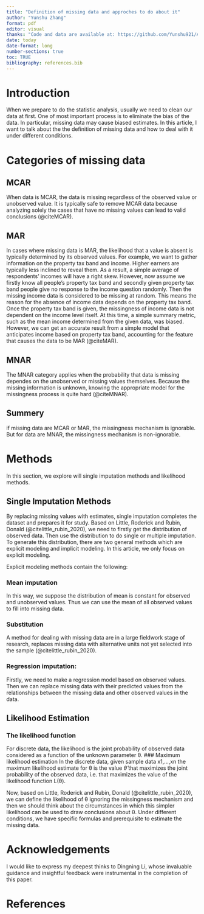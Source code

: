 ```yaml
---
title: "Definition of missing data and approches to do about it"
author: "Yunshu Zhang"
format: pdf
editor: visual
thanks: "Code and data are available at: https://github.com/Yunshu921/Article_missing_data.git"
date: today
date-format: long
number-sections: true
toc: TRUE
bibliography: references.bib
---
```





# Introduction
When we prepare to do the statistic analysis, usually we need to clean our data at first. One of most important process is to eliminate the bias of the data. In particular, missing data may cause biased estimates. In this article, I want to talk about the the definition of missing data and how to deal with it under different conditions.

# Categories of missing data
## MCAR
When data is MCAR, the data is missing regardless of the observed value or unobserved value. It is typically safe to remove MCAR data because analyzing solely the cases that have no missing values can lead to valid conclusions (@citeMCAR).



## MAR
In cases where missing data is MAR, the likelihood that a value is absent is typically determined by its observed values. For example, we want to gather information on the property tax band and income. Higher earners are typically less inclined to reveal them. As a result, a simple average of respondents' incomes will have a right skew.
However, now assume we firstly know all people’s property tax band and secondly given property tax band people give no response to the income question randomly. Then the missing income data is considered to be missing at random. This means the reason for the absence of income data depends on the property tax band. Once the property tax band is given, the missingness of income data is not dependent on the income level itself. At this time, a simple summary metric, such as the mean income determined from the given data, was biased. However, we can get an accurate result  from a simple model that anticipates income based on property tax band, accounting for the feature that causes the data to be MAR (@citeMAR).



## MNAR
The MNAR category applies when the probability that data is missing dependes on the unobserved or missing values themselves. Because the missing information is unknown, knowing the appropriate model for the missingness process is quite hard (@citeMNAR).


## Summery
if missing data are MCAR or MAR, the missingness mechanism is ignorable. But for data are MNAR, the missingness mechanism is non-ignorable.

# Methods

In this section, we explore will single imputation methods and likelihood methods.

## Single Imputation Methods

By replacing missing values with estimates, single imputation completes the dataset and prepares it for study. Based on Little, Roderick and Rubin, Donald (@citelittle_rubin_2020), we need to firstly get the distribution of observed data. Then use the distribution to do single or multiple imputation. To generate this distribution, there are two general methods which are explicit modeling and implicit modeling. In this article, we only focus on explicit modeling.

Explicit modeling methods contain the following:

### Mean imputation
In this way, we suppose the distribution of mean is constant for observed and unobserved values. Thus we can use the mean of all observed values to fill into missing data.

### Substitution
A method for dealing with missing data are in a large fieldwork stage of research, replaces missing data with alternative units not yet selected into the sample (@citelittle_rubin_2020).

### Regression imputation:
Firstly, we need to make a regression model based on observed values. Then we can replace missing data with their predicted values from the relationships between the missing data and other observed values in the data. 


## Likelihood Estimation

### The likelihood function
For discrete data, the likelihood is the joint probability of observed data considered as a function of the unknown parameter θ.
### Maximum likelihood estimation
In the discrete data, given sample data x1,...,xn the maximum likelihood estimate for θ is the value $\hat{\theta}$ that maximizes the joint probability of the observed data, i.e. that maximizes the value of the likelihood function L(θ).

Now, based on Little, Roderick and Rubin, Donald (@citelittle_rubin_2020), we can define the likelihood of θ ignoring the missingness mechanism and then we should think about the circumstances in which this simpler likelihood can be used to draw conclusions about θ. Under different conditions, we have specific formulas and prerequisite to estimate the missing data.












# Acknowledgements

I would like to express my deepest thinks to Dingning Li, whose invaluable guidance and insightful feedback were instrumental in the completion of this paper.



# References
